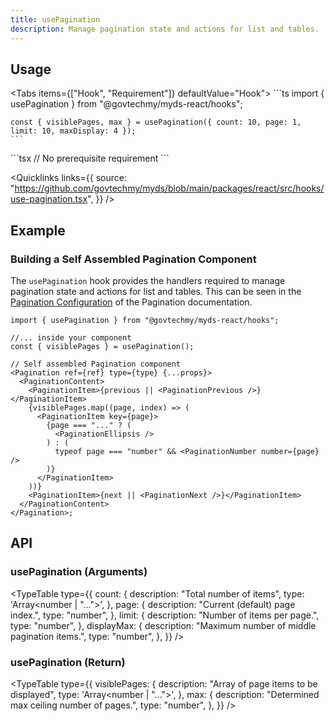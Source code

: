 ```yaml
---
title: usePagination
description: Manage pagination state and actions for list and tables.
---
```



## Usage

<Tabs items={["Hook", "Requirement"]} defaultValue="Hook">
  <Tab value="Hook" className="not-prose">
    ```ts
    import { usePagination } from "@govtechmy/myds-react/hooks";

    const { visiblePages, max } = usePagination({ count: 10, page: 1, limit: 10, maxDisplay: 4 });
    ```

  </Tab>
  <Tab value="Requirement">
    ```tsx
    // No prerequisite requirement
    ```

  </Tab>
</Tabs>

<Quicklinks
  links={{
    source:
      "https://github.com/govtechmy/myds/blob/main/packages/react/src/hooks/use-pagination.tsx",
  }}
/>

## Example

### Building a Self Assembled Pagination Component

The `usePagination` hook provides the handlers required to manage pagination state and actions for list and tables. This can be seen in the [Pagination Configuration](/docs/develop/pagination#pagination-configurations) of the Pagination documentation.

```tsx title="Example"
import { usePagination } from "@govtechmy/myds-react/hooks";

//... inside your component
const { visiblePages } = usePagination();

// Self assembled Pagination component
<Pagination ref={ref} type={type} {...props}>
  <PaginationContent>
    <PaginationItem>{previous || <PaginationPrevious />}</PaginationItem>
    {visiblePages.map((page, index) => (
      <PaginationItem key={page}>
        {page === "..." ? (
          <PaginationEllipsis />
        ) : (
          typeof page === "number" && <PaginationNumber number={page} />
        )}
      </PaginationItem>
    ))}
    <PaginationItem>{next || <PaginationNext />}</PaginationItem>
  </PaginationContent>
</Pagination>;
```

## API

### usePagination (Arguments)

<TypeTable
  type={{
    count: {
      description: "Total number of items",
      type: 'Array<number | "...">',
    },
    page: {
      description: "Current (default) page index.",
      type: "number",
    },
    limit: {
      description: "Number of items per page.",
      type: "number",
    },
    displayMax: {
      description: "Maximum number of middle pagination items.",
      type: "number",
    },
  }}
/>

### usePagination (Return)

<TypeTable
  type={{
    visiblePages: {
      description: "Array of page items to be displayed",
      type: 'Array<number | "...">',
    },
    max: {
      description: "Determined max ceiling number of pages.",
      type: "number",
    },
  }}
/>
